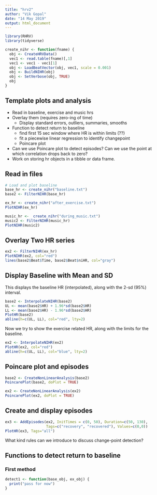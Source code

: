 ```yaml
---
title: "hrv2"
author: "Vik Gopal"
date: "14 May 2019"
output: html_document
---
```


```r
library(RHRV)
library(tidyverse)

create_nihr <- function(fname) {
  obj <- CreateHRVData()
  vec1 <- read.table(fname)[,1]
  vec1 <- vec1 - vec1[1]
  obj <- LoadBeatVector(obj, vec1, scale = 0.001)
  obj <- BuildNIHR(obj)
  obj <- SetVerbose(obj, TRUE)
  obj
}
```

## Template plots and analysis

* Read in baseline, exercise and music hrs
* Overlay them (requires zero-ing of time)
    * Display standard errors, outliers, summaries, smooths
* Function to detect return to baseline
    * find first 15 sec window where HR is within limits (??)
    * fit a piecewise linear regression to identify changepoint
    * Poincare plot
* Can we use Poincare plot to detect episodes? Can we use the point at which
correlation drops back to zero?
* Work on storing hr objects in a tibble or data frame.

## Read in files

```r
# Load and plot baseline
base_hr <- create_nihr("baseline.txt")
base2 <- FilterNIHR(base_hr)

ex_hr <- create_nihr("after_exercise.txt")
PlotNIHR(ex_hr)

music_hr <-  create_nihr("during_music.txt")
music2 <- FilterNIHR(music_hr)
PlotNIHR(music2)
```

## Overlay Two HR series

```r
ex2 <- FilterNIHR(ex_hr)
PlotNIHR(ex2, col="red")
lines(base2$Beat$Time, base2$Beat$niHR, col="gray")
```

## Display Baseline with Mean and SD

This displays the baseline HR (interpolated), along with the 2-sd (95%) 
interval.
```r
base2 <- InterpolateNIHR(base2)
UL <- mean(base2$HR) + 1.96*sd(base2$HR)
LL <- mean(base2$HR) - 1.96*sd(base2$HR)
PlotHR(base2)
abline(h=c(UL, LL), col="red", lty=2)
```

Now we try to show the exercise related HR, along with the limits for the 
baseline.
```r
ex2 <- InterpolateNIHR(ex2)
PlotHR(ex2, col="red")
abline(h=c(UL, LL), col="blue", lty=2)
```

## Poincare plot and episodes

```r
base2 <- CreateNonLinearAnalysis(base2)
PoincarePlot(base2, doPlot = TRUE)

ex2 <- CreateNonLinearAnalysis(ex2)
PoincarePlot(ex2, doPlot = TRUE)
```

## Create and display episodes

```r
ex3 <- AddEpisodes(ex2, InitTimes = c(0, 50), Duration=c(50, 130), 
                   Tags=c("recovery", "recovered"), Values=c(0,0))
PlotHR(ex3, Tags="all")
```

What kind rules can we introduce to discuss change-point detection?

## Functions to detect return to baseline

### First method
```r
detect1 <- function(base_obj, ex_obj) {
  print("pass for now")
}
```



